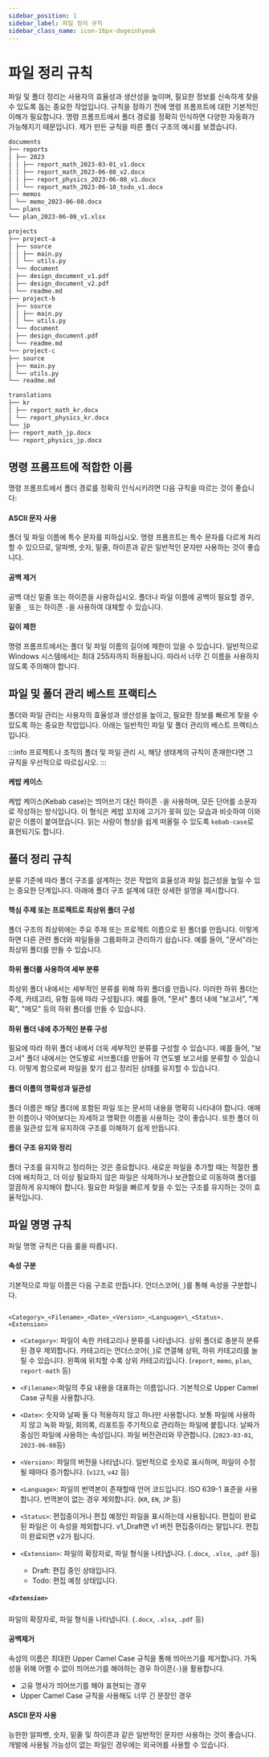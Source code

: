 ```yaml
---
sidebar_position: 1
sidebar_label: 파일 정리 규칙
sidebar_class_name: icon-16px-dogeinhyeok
---
```


# 파일 정리 규칙

파일 및 폴더 정리는 사용자의 효율성과 생산성을 높이며, 필요한 정보를 신속하게 찾을 수 있도록 돕는 중요한 작업입니다. 규칙을 정하기 전에 명령 프롬프트에 대한 기본적인 이해가 필요합니다. 명령 프롬프트에서 폴더 경로를 정확히 인식하면 다양한 자동화가 가능해지기 때문입니다. 제가 만든 규칙을 따른 폴더 구조의 예시를 보겠습니다.

```md
documents
├── reports
│ ├── 2023
│ │ ├── report_math_2023-03-01_v1.docx
│ │ ├── report_math_2023-06-08_v2.docx
│ │ ├── report_physics_2023-06-08_v1.docx
│ │ └── report_math_2023-06-10_todo_v1.docx
├── memos
│ └── memo_2023-06-08.docx
└── plans
└── plan_2023-06-08_v1.xlsx

projects
├── project-a
│ ├── source
│ │ ├── main.py
│ │ └── utils.py
│ └── document
│ ├── design_document_v1.pdf
│ ├── design_document_v2.pdf
│ └── readme.md
├── project-b
│ ├── source
│ │ ├── main.py
│ │ └── utils.py
│ └── document
│ ├── design_document.pdf
│ └── readme.md
└── project-c
├── source
│ ├── main.py
│ └── utils.py
└── readme.md

translations
├── kr
│ ├── report_math_kr.docx
│ └── report_physics_kr.docx
└── jp
├── report_math_jp.docx
└── report_physics_jp.docx
```

## 명령 프롬프트에 적합한 이름

명령 프롬프트에서 폴더 경로를 정확히 인식시키려면 다음 규칙을 따르는 것이 좋습니다:

#### ASCII 문자 사용

폴더 및 파일 이름에 특수 문자를 피하십시오. 명령 프롬프트는 특수 문자를 다르게 처리할 수 있으므로, 알파벳, 숫자, 밑줄, 하이픈과 같은 일반적인 문자만 사용하는 것이 좋습니다.

#### 공백 제거

공백 대신 밑줄 또는 하이픈을 사용하십시오. 폴더나 파일 이름에 공백이 필요할 경우, 밑줄 `_` 또는 하이픈 `-`을 사용하여 대체할 수 있습니다.

#### 길이 제한

명령 프롬프트에서는 폴더 및 파일 이름의 길이에 제한이 있을 수 있습니다. 일반적으로 Windows 시스템에서는 최대 255자까지 허용됩니다. 따라서 너무 긴 이름을 사용하지 않도록 주의해야 합니다.

## 파일 및 폴더 관리 베스트 프랙티스

폴더와 파일 관리는 사용자의 효율성과 생산성을 높이고, 필요한 정보를 빠르게 찾을 수 있도록 하는 중요한 작업입니다. 아래는 일반적인 파일 및 폴더 관리의 베스트 프랙티스입니다.

:::info
프로젝트나 조직의 폴더 및 파일 관리 시, 해당 생태계의 규칙이 존재한다면 그 규칙을 우선적으로 따르십시오.
:::

#### 케밥 케이스

케밥 케이스(Kebab case)는 띄어쓰기 대신 하이픈 `-`을 사용하며, 모든 단어를 소문자로 작성하는 방식입니다. 이 형식은 케밥 꼬치에 고기가 꽂혀 있는 모습과 비슷하여 이와 같은 이름이 붙여졌습니다. 읽는 사람이 형상을 쉽게 떠올릴 수 있도록 `kebab-case`로 표현되기도 합니다.

## 폴더 정리 규칙

분류 기준에 따라 폴더 구조를 설계하는 것은 작업의 효율성과 파일 접근성을 높일 수 있는 중요한 단계입니다. 아래에 폴더 구조 설계에 대한 상세한 설명을 제시합니다.

#### 핵심 주제 또는 프로젝트로 최상위 폴더 구성

폴더 구조의 최상위에는 주요 주제 또는 프로젝트 이름으로 된 폴더를 만듭니다. 이렇게 하면 다른 관련 폴더와 파일들을 그룹화하고 관리하기 쉽습니다. 예를 들어, "문서"라는 최상위 폴더를 만들 수 있습니다.

#### 하위 폴더를 사용하여 세부 분류

최상위 폴더 내에서는 세부적인 분류를 위해 하위 폴더를 만듭니다. 이러한 하위 폴더는 주제, 카테고리, 유형 등에 따라 구성됩니다. 예를 들어, "문서" 폴더 내에 "보고서", "계획", "메모" 등의 하위 폴더를 만들 수 있습니다.

#### 하위 폴더 내에 추가적인 분류 구성

필요에 따라 하위 폴더 내에서 더욱 세부적인 분류를 구성할 수 있습니다. 예를 들어, "보고서" 폴더 내에서는 연도별로 서브폴더를 만들어 각 연도별 보고서를 분류할 수 있습니다. 이렇게 함으로써 파일을 찾기 쉽고 정리된 상태를 유지할 수 있습니다.

#### 폴더 이름의 명확성과 일관성

폴더 이름은 해당 폴더에 포함된 파일 또는 문서의 내용을 명확히 나타내야 합니다. 애매한 이름이나 약어보다는 자세하고 명확한 이름을 사용하는 것이 좋습니다. 또한 폴더 이름을 일관성 있게 유지하여 구조를 이해하기 쉽게 만듭니다.

#### 폴더 구조 유지와 정리

폴더 구조를 유지하고 정리하는 것은 중요합니다. 새로운 파일을 추가할 때는 적절한 폴더에 배치하고, 더 이상 필요하지 않은 파일은 삭제하거나 보관함으로 이동하여 폴더를 깔끔하게 유지해야 합니다. 필요한 파일을 빠르게 찾을 수 있는 구조를 유지하는 것이 효율적입니다.

## 파일 명명 규칙

파일 명명 규칙은 다음 룰을 따릅니다.

#### 속성 구분

기본적으로 파일 이름은 다음 구조로 만듭니다. 언더스코어(`_`)를 통해 속성을 구분합니다.

```

<Category>_<Filename>_<Date>_<Version>_<Language>\_<Status>.<Extension>

```

- `<Category>`: 파일이 속한 카테고리나 분류를 나타냅니다. 상위 폴더로 충분히 분류된 경우 제외합니다. 카테고리는 언더스코어(`_`)로 연결해 상위, 하위 카테고리를 늘릴 수 있습니다. 왼쪽에 위치할 수록 상위 카테고리입니다. (`report`, `memo`, `plan`, `report-math` 등)

- `<Filename>`:파일의 주요 내용을 대표하는 이름입니다. 기본적으로 Upper Camel Case 규칙을 사용합니다.

- `<Date>`: 숫자와 날짜 둘 다 적용하지 않고 하나만 사용합니다. 보통 파일에 사용하지 않고 녹화 파일, 회의록, 리포트등 주기적으로 관리하는 파일에 붙힙니다. 날짜가 중심인 파일에 사용하는 속성입니다. 파일 버전관리와 무관합니다. (`2023-03-01`, `2023-06-08`등)

- `<Version>`: 파일의 버전을 나타냅니다. 일반적으로 숫자로 표시하며, 파일이 수정될 때마다 증가합니다. (`v123`, `v42` 등)

- `<Language>`: 파일의 번역본이 존재할때 언어 코드입니다. ISO 639-1 표준을 사용합니다. 번역본이 없는 경우 제외합니다. (`KR`, `EN`, `JP` 등)

- `<Status>`: 편집중이거나 편집 예정인 파일을 표시하는데 사용됩니다. 편집이 완료된 파일은 이 속성을 제외합니다. v1_Draft면 v1 버전 편집중이라는 말입니다. 편집이 완료되면 v2가 됩니다.

- `<Extension>`: 파일의 확장자로, 파일 형식을 나타냅니다. (`.docx`, `.xlsx`, `.pdf` 등)
  - Draft: 편집 중인 상태입니다.
  - Todo: 편집 예정 상태입니다.

##### `<Extension>`

파일의 확장자로, 파일 형식을 나타냅니다. (`.docx`, `.xlsx`, `.pdf` 등)

#### 공백제거

속성의 이름은 최대한 Upper Camel Case 규칙을 통해 띄어쓰기를 제거합니다. 가독성을 위해 어쩔 수 없이 띄어쓰기를 해야하는 경우 하이픈(`-`)을 활용합니다.

- 고유 명사가 띄어쓰기를 해야 표현되는 경우
- Upper Camel Case 규칙을 사용해도 너무 긴 문장인 경우

#### ASCII 문자 사용

능한한 알파벳, 숫자, 밑줄 및 하이픈과 같은 일반적인 문자만 사용하는 것이 좋습니다. 개발에 사용될 가능성이 없는 파일인 경우에는 외국어를 사용할 수 있습니다.
